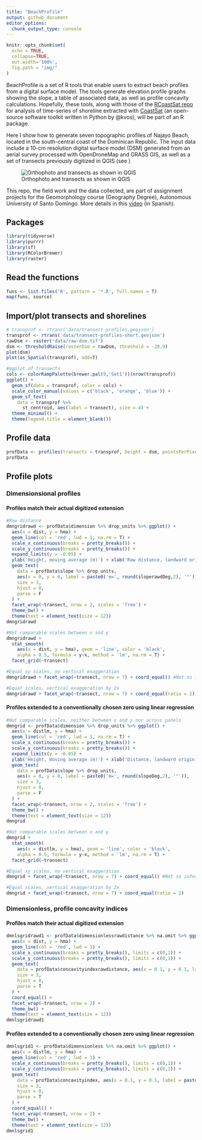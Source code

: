 ```yaml
---
title: "BeachProfile"
output: github_document
editor_options: 
  chunk_output_type: console
---
```


<!-- README.md is generated from README.Rmd. Please edit that file -->

```r
knitr::opts_chunk$set(
  echo = TRUE,
  collapse=TRUE,
  out.width='100%',
  fig.path = "img/"
)
```

BeachProfile is a set of R tools that enable users to extract beach profiles from a digital surface model. The tools generate elevation profile graphs showing the slope, a table of associated data, as well as profile concavity calculations. Hopefully, these tools, along with those of the [RCoastSat repo](https://github.com/geofis/RCoastSat) for analysis of time-series of shoreline extracted with [CoastSat](https://github.com/kvos/CoastSat) (an open-source software toolkit written in Python by @kvos), will be part of an R package.

Here I show how to generate seven topographic profiles of Najayo Beach, located in the south-central coast of the Dominican Republic. The input data include a 10-cm resolution digital surface model (DSM) generated from an aerial survey processed with OpenDroneMap and GRASS GIS, as well as a set of transects previously digitized in QGIS (see \ref{transectsqgis})

![Orthophoto and transects as shown in QGIS\label{transectsqgis}](img/transects-qgis.jpg)

This repo, the field work and the data collected, are part of assignment projects for the Geomorphology course (Geography Degree), Autonomous University of Santo Domingo. More details in this [video](https://www.youtube.com/watch?v=k6j5pVxvfN0) (in Spanish).

## Packages

```r
library(tidyverse)
library(purrr)
library(sf)
library(RColorBrewer)
library(raster)
```


## Read the functions

```r
funs <- list.files('R', pattern = '*.R', full.names = T)
map(funs, source)
```

## Import/plot transects and shorelines

```r
# transprof <- rtrans('data/transect-profiles.geojson')
transprof <- rtrans('data/transect-profiles-short.geojson')
rawDsm <- raster('data/raw-dsm.tif')
dsm <- thresholdRaise(rasterDsm = rawDsm, threshold = -28.9)
plot(dsm)
plot(as_Spatial(transprof), add=T)

#ggplot of transects
cols <- colorRampPalette(brewer.pal(9,'Set1'))(nrow(transprof))
ggplot() +
  geom_sf(data = transprof, color = cols) +
  scale_color_manual(values = c('black', 'orange', 'blue')) +
  geom_sf_text(
    data = transprof %>%
      st_centroid, aes(label = transect), size = 4) +
  theme_minimal() +
  theme(legend.title = element_blank())
```

## Profile data

```r
profData <- profiles(transects = transprof, height = dsm, pointsPerPixel= 1, movingAvgK = 5)
profData
```

## Profile plots

### Dimensionsional profiles

#### Profiles match their actual digitized extension

```r
#Raw distance
dmngridrawd <- profData$dimension %>% drop_units %>% ggplot() +
  aes(x = dist, y = hma) +
  geom_line(col = 'red', lwd = 1, na.rm = T) +
  scale_x_continuous(breaks = pretty_breaks()) +
  scale_y_continuous(breaks = pretty_breaks()) +
  expand_limits(y = -0.05) +
  ylab('Height, moving average (m)') + xlab('Raw distance, landward origin (m)') +
  geom_text(
    data = profData$slope %>% drop_units,
    aes(x = 0, y = 0, label = paste0('m=', round(sloperawdDeg,2), '°')),
    size = 3,
    hjust = 0,
    parse = F
  ) +
  facet_wrap(~transect, nrow = 2, scales = 'free') +
  theme_bw() + 
  theme(text = element_text(size = 12))
dmngridrawd

#Not comparable scales between x and y
dmngridrawd +
  stat_smooth(
    aes(x = dist, y = hma), geom = 'line', color = 'black',
    alpha = 0.5, formula = y~x, method = 'lm', na.rm = T) +
  facet_grid(~transect) 
```

```r
#Equal xy scales, no vertical exaggeration
dmngridrawd + facet_wrap(~transect, nrow = 7) + coord_equal() #Not so informative but panels are comparable

#Equal scales, vertical exaggeration by 2x
dmngridrawd + facet_wrap(~transect, nrow = 7) + coord_equal(ratio = 2)
```

#### Profiles extended to a conventionally chosen zero using linear regression

```r
#Not comparable scales, neither between x and y nor across panels
dmngrid <- profData$dimension %>% drop_units %>% ggplot() +
  aes(x = distlm, y = hma) +
  geom_line(col = 'red', lwd = 1, na.rm = T) +
  scale_x_continuous(breaks = pretty_breaks()) +
  scale_y_continuous(breaks = pretty_breaks()) +
  expand_limits(y = -0.05) +
  ylab('Height, moving average (m)') + xlab('Distance, landward origin (m)') +
  geom_text(
    data = profData$slope %>% drop_units,
    aes(x = 0, y = 0, label = paste0('m=', round(slopeDeg,2), '°')),
    size = 3,
    hjust = 0,
    parse = F
  ) +
  facet_wrap(~transect, nrow = 2, scales = 'free') +
  theme_bw() + 
  theme(text = element_text(size = 12))
dmngrid

#Not comparable scales between x and y
dmngrid +
  stat_smooth(
    aes(x = distlm, y = hma), geom = 'line', color = 'black',
    alpha = 0.5, formula = y~x, method = 'lm', na.rm = T) +
  facet_grid(~transect) 
```

```r
#Equal xy scales, no vertical exaggeration
dmngrid + facet_wrap(~transect, nrow = 7) + coord_equal() #Not so informative but panels are comparable

#Equal scales, vertical exaggeration by 2x
dmngrid + facet_wrap(~transect, nrow = 7) + coord_equal(ratio = 2)
```


### Dimensionless, profile concavity indices

#### Profiles match their actual digitized extension

```r
dmnlsgridrawd1 <- profData$dimensionlessrawdistance %>% na.omit %>% ggplot() +
  aes(x = dist, y = hma) +
  geom_line(col = 'red', lwd = 1) +
  scale_x_continuous(breaks = pretty_breaks(), limits = c(0,1)) +
  scale_y_continuous(breaks = pretty_breaks(), limits = c(0,1)) +
  geom_text(
    data = profData$concavityindexrawdistance, aes(x = 0.1, y = 0.1, label = paste0('C[a]==', round(ci,2))),
    size = 3,
    hjust = 0,
    parse = T
  ) +
  coord_equal() +
  facet_wrap(~transect, nrow = 2) +
  theme_bw() + 
  theme(text = element_text(size = 12))
dmnlsgridrawd1
```

#### Profiles extended to a conventionally chosen zero using linear regression

```r
dmnlsgrid1 <- profData$dimensionless %>% na.omit %>% ggplot() +
  aes(x = distlm, y = hma) +
  geom_line(col = 'red', lwd = 1) +
  scale_x_continuous(breaks = pretty_breaks(), limits = c(0,1)) +
  scale_y_continuous(breaks = pretty_breaks(), limits = c(0,1)) +
  geom_text(
    data = profData$concavityindex, aes(x = 0.1, y = 0.1, label = paste0('C[a]==', round(ci,2))),
    size = 3,
    hjust = 0,
    parse = T
  ) +
  coord_equal() +
  facet_wrap(~transect, nrow = 2) +
  theme_bw() + 
  theme(text = element_text(size = 12))
dmnlsgrid1
```

